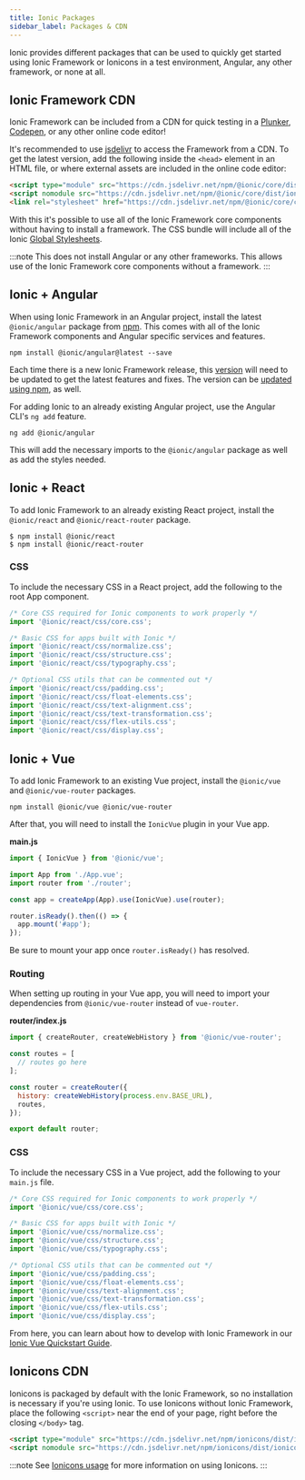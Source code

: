```yaml
---
title: Ionic Packages
sidebar_label: Packages & CDN
---
```


<head>
  <title>Ionic Framework Packages: CDN, Angular, Vue, and React</title>
  <meta
    name="description"
    content="View our different packages that can be used to quickly start using Ionic Framework or Ionicons CDN in a test environment, Angular, Vue, React, or none at all."
  />
</head>

Ionic provides different packages that can be used to quickly get started using Ionic Framework or Ionicons in a test environment, Angular, any other framework, or none at all.

## Ionic Framework CDN

Ionic Framework can be included from a CDN for quick testing in a [Plunker](https://plnkr.co/), [Codepen](https://codepen.io), or any other online code editor!

It's recommended to use [jsdelivr](https://www.jsdelivr.com/) to access the Framework from a CDN. To get the latest version, add the following inside the `<head>` element in an HTML file, or where external assets are included in the online code editor:

```html
<script type="module" src="https://cdn.jsdelivr.net/npm/@ionic/core/dist/ionic/ionic.esm.js"></script>
<script nomodule src="https://cdn.jsdelivr.net/npm/@ionic/core/dist/ionic/ionic.js"></script>
<link rel="stylesheet" href="https://cdn.jsdelivr.net/npm/@ionic/core/css/ionic.bundle.css" />
```

With this it's possible to use all of the Ionic Framework core components without having to install a framework. The CSS bundle will include all of the Ionic [Global Stylesheets](../layout/global-stylesheets.mdx).

:::note
This does not install Angular or any other frameworks. This allows use of the Ionic Framework core components without a framework.
:::

## Ionic + Angular

When using Ionic Framework in an Angular project, install the latest `@ionic/angular` package from [npm](../reference/glossary.mdx#npm). This comes with all of the Ionic Framework components and Angular specific services and features.

```shell
npm install @ionic/angular@latest --save
```

Each time there is a new Ionic Framework release, this [version](../reference/versioning.mdx) will need to be updated to get the latest features and fixes. The version can be [updated using npm](../developing/tips.md#updating-dependencies), as well.

For adding Ionic to an already existing Angular project, use the Angular CLI's `ng add` feature.

```shell
ng add @ionic/angular
```

This will add the necessary imports to the `@ionic/angular` package as well as add the styles needed.

## Ionic + React

To add Ionic Framework to an already existing React project, install the `@ionic/react` and `@ionic/react-router` package.

```shell
$ npm install @ionic/react
$ npm install @ionic/react-router
```

### CSS

To include the necessary CSS in a React project, add the following to the root App component.

```javascript
/* Core CSS required for Ionic components to work properly */
import '@ionic/react/css/core.css';

/* Basic CSS for apps built with Ionic */
import '@ionic/react/css/normalize.css';
import '@ionic/react/css/structure.css';
import '@ionic/react/css/typography.css';

/* Optional CSS utils that can be commented out */
import '@ionic/react/css/padding.css';
import '@ionic/react/css/float-elements.css';
import '@ionic/react/css/text-alignment.css';
import '@ionic/react/css/text-transformation.css';
import '@ionic/react/css/flex-utils.css';
import '@ionic/react/css/display.css';
```

## Ionic + Vue

To add Ionic Framework to an existing Vue project, install the `@ionic/vue` and `@ionic/vue-router` packages.

```shell
npm install @ionic/vue @ionic/vue-router
```

After that, you will need to install the `IonicVue` plugin in your Vue app.

**main.js**

```javascript
import { IonicVue } from '@ionic/vue';

import App from './App.vue';
import router from './router';

const app = createApp(App).use(IonicVue).use(router);

router.isReady().then(() => {
  app.mount('#app');
});
```

Be sure to mount your app once `router.isReady()` has resolved.

### Routing

When setting up routing in your Vue app, you will need to import your dependencies from `@ionic/vue-router` instead of `vue-router`.

**router/index.js**

```javascript
import { createRouter, createWebHistory } from '@ionic/vue-router';

const routes = [
  // routes go here
];

const router = createRouter({
  history: createWebHistory(process.env.BASE_URL),
  routes,
});

export default router;
```

### CSS

To include the necessary CSS in a Vue project, add the following to your `main.js` file.

```javascript
/* Core CSS required for Ionic components to work properly */
import '@ionic/vue/css/core.css';

/* Basic CSS for apps built with Ionic */
import '@ionic/vue/css/normalize.css';
import '@ionic/vue/css/structure.css';
import '@ionic/vue/css/typography.css';

/* Optional CSS utils that can be commented out */
import '@ionic/vue/css/padding.css';
import '@ionic/vue/css/float-elements.css';
import '@ionic/vue/css/text-alignment.css';
import '@ionic/vue/css/text-transformation.css';
import '@ionic/vue/css/flex-utils.css';
import '@ionic/vue/css/display.css';
```

From here, you can learn about how to develop with Ionic Framework in our [Ionic Vue Quickstart Guide](https://ionicframework.com/docs/vue/quickstart).

## Ionicons CDN

Ionicons is packaged by default with the Ionic Framework, so no installation is necessary if you're using Ionic. To use Ionicons without Ionic Framework, place the following `<script>` near the end of your page, right before the closing `</body>` tag.

```html
<script type="module" src="https://cdn.jsdelivr.net/npm/ionicons/dist/ionicons/ionicons.esm.js"></script>
<script nomodule src="https://cdn.jsdelivr.net/npm/ionicons/dist/ionicons/ionicons.js"></script>
```

:::note
See [Ionicons usage](https://ionic.io/ionicons/usage) for more information on using Ionicons.
:::
